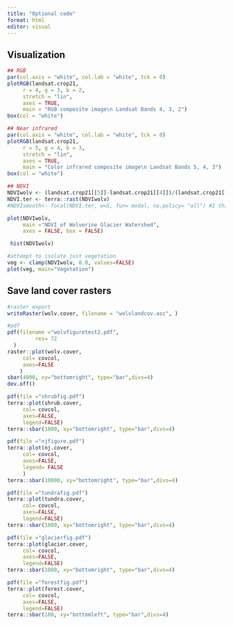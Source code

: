 ```yaml
---
title: "Optional code"
format: html
editor: visual
---
```


## Visualization

```r
## RGB
par(col.axis = "white", col.lab = "white", tck = 0)
plotRGB(landsat.crop21,
     r = 4, g = 3, b = 2,
     stretch = "lin", 
     axes = TRUE,
     main = "RGB composite image\n Landsat Bands 4, 3, 2")
box(col = "white")

## Near infrared
par(col.axis = "white", col.lab = "white", tck = 0)
plotRGB(landsat.crop21,
     r = 5, g = 4, b = 3,
     stretch = "lin",
     axes = TRUE,
     main = "Color infrared composite image\n Landsat Bands 5, 4, 3")
box(col = "white")
```

```r
## NDVI
NDVIwolv <- (landsat.crop21[[5]]-landsat.crop21[[4]])/(landsat.crop21[[5]]+landsat.crop21[[4]])
NDVI.ter <- terra::rast(NDVIwolv)
#NDVIsmooth<- focal(NDVI.ter, w=5, fun= modal, na.policy= "all") #I think smoothing looks bad

plot(NDVIwolv,
     main ="NDVI of Wolverine Glacier Watershed",
     axes = FALSE, box = FALSE)

 hist(NDVIwolv)

#attempt to isolate just vegetation
veg <- clamp(NDVIwolv, 0.0, values=FALSE) 
plot(veg, main="Vegetation")
```

## Save land cover rasters

```r
#raster export
writeRaster(wolv.cover, filename = "wolvlandcov.asc", )

#pdf
pdf(filename ="wolvfiguretest2.pdf", 
         res= 72  
  )
raster::plot(wolv.cover,
     col= covcol, 
     axes=FALSE
    )
sbar(4000, xy="bottomright", type="bar",divs=4)
dev.off()

pdf(file ="shrubfig.pdf")
terra::plot(shrub.cover, 
     col= covcol, 
     axes=FALSE,
     legend=FALSE)
terra::sbar(1000, xy="bottomright", type="bar",divs=4)

pdf(file ="njfigure.pdf")
terra::plot(nj.cover, 
     col= covcol, 
     axes=FALSE, 
     legend= FALSE
     )
terra::sbar(10000, xy="bottomright", type="bar",divs=4)

pdf(file ="tundrafig.pdf")
terra::plot(tundra.cover, 
     col= covcol, 
     axes=FALSE,
     legend=FALSE)
terra::sbar(1000, xy="bottomright", type="bar",divs=4)

pdf(file ="glacierfig.pdf")
terra::plot(glacier.cover, 
     col= covcol, 
     axes=FALSE,
     legend=FALSE)
terra::sbar(1000, xy="bottomright", type="bar",divs=4)

pdf(file ="forestfig.pdf")
terra::plot(forest.cover, 
     col= covcol, 
     axes=FALSE,
     legend=FALSE)
terra::sbar(100, xy="bottomleft", type="bar",divs=4)
```

## 

